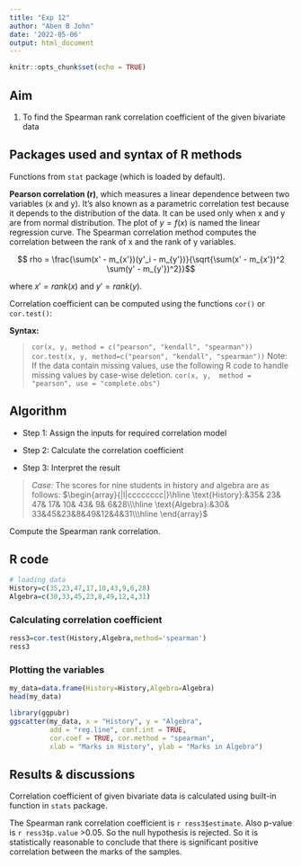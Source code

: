 ```yaml
---
title: "Exp 12"
author: "Aben B John"
date: '2022-05-06'
output: html_document
---
```


```r
knitr::opts_chunk$set(echo = TRUE)
```

## Aim

1. To find the Spearman rank correlation coefficient of the given bivariate data

## Packages used and syntax of R methods

Functions from `stat` package (which is loaded by default). 

**Pearson correlation (r)**, which measures a linear dependence between two variables (x and y). It’s also known as a parametric correlation test because it depends to the distribution of the data. It can be used only when x and y are from normal distribution. The plot of $y = f(x)$ is named the linear regression curve. The Spearman correlation method computes the correlation between the rank of x and the rank of y variables.

$$ rho = \frac{\sum(x' - m_{x'})(y'_i - m_{y'})}{\sqrt{\sum(x' - m_{x'})^2 \sum(y' - m_{y'})^2}}$$


where $x'=rank(x)$ and $y'=rank(y)$.

Correlation coefficient can be computed using the functions `cor()` or `cor.test()`:

**Syntax:**

> `cor(x, y, method = c("pearson", "kendall", "spearman"))`
 `cor.test(x, y, method=c("pearson", "kendall", "spearman"))`
>Note: If the data contain missing values, use the following R code to handle missing values by case-wise deletion.
`cor(x, y,  method = "pearson", use = "complete.obs")`

## Algorithm

* Step 1: Assign the inputs for required correlation model

* Step 2: Calculate the correlation coefficient

* Step 3: Interpret the result



>*Case:*  The scores for nine students in history and algebra are as follows:
$\begin{array}{|l|cccccccc|}\hline
\text{History}:&35& 23& 47& 17& 10& 43& 9& 6&28\\\hline
\text{Algebra}:&30& 33&45&23&8&49&12&4&31\\\hline
\end{array}$

Compute the Spearman rank correlation.


## R code

```r
# loading data
History=c(35,23,47,17,10,43,9,6,28)
Algebra=c(30,33,45,23,8,49,12,4,31)
```



### Calculating correlation coefficient

```r
ress3=cor.test(History,Algebra,method='spearman')
ress3
```


### Plotting the variables
```r
my_data=data.frame(History=History,Algebra=Algebra)
head(my_data)
```



```r
library(ggpubr)
ggscatter(my_data, x = "History", y = "Algebra", 
          add = "reg.line", conf.int = TRUE, 
          cor.coef = TRUE, cor.method = "spearman",
          xlab = "Marks in History", ylab = "Marks in Algebra")
```



## Results & discussions

Correlation coefficient of given bivariate data is calculated using built-in function in `stats` package. 

The Spearman rank correlation coefficient is `r ress3$estimate`. Also p-value is `r ress3$p.value ` >0.05. So the null hypothesis is rejected. So it is statistically reasonable to conclude that there is  significant positive correlation between the marks of the samples.
